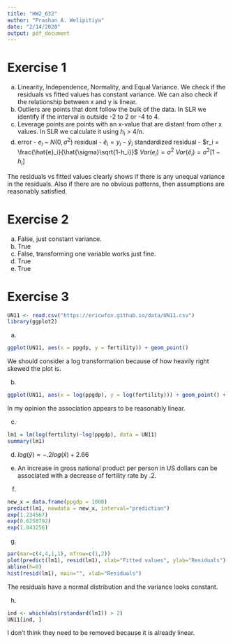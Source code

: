 ```yaml
---
title: "HW2_632"
author: "Prashan A. Welipitiya"
date: "2/14/2020"
output: pdf_document
---
```

# Exercise 1
a. Linearity, Independence, Normality, and Equal Variance. We check if the residuals vs fitted values has constant variance. We can also check if the relationship between x and y is linear.
b. Outliers are points that dont follow the bulk of the data. In SLR we identify if the interval is outside -2 to 2 or -4 to 4. 
c. Leverage points are points with an x-value that are distant from other x values. In SLR we calculate it using $h_i$ > 4/n.
d. 
error - $e_i$ ~ $N(0, \sigma^2)$
residual - $\hat{e}_i = y_i - \hat{y}_i$ 
standardized residual - $r_i = \frac{\hat{e}_i}{\hat{\sigma}\sqrt{1-h_i}}$
$Var(e_i) = \sigma^2$
$Var(\hat{e}_i) = \sigma^2[1-h_i]$

The residuals vs fitted values clearly shows if there is any unequal variance in the residuals. Also if there are no obvious patterns, then  assumptions are reasonably satisfied. 

# Exercise 2
a. False, just constant variance. 
b. True 
c. False, transforming one variable works just fine. 
d. True
e. True

# Exercise 3
```r
UN11 <- read.csv("https://ericwfox.github.io/data/UN11.csv")
library(ggplot2)
```

a. 
```r
ggplot(UN11, aes(x = ppgdp, y = fertility)) + geom_point()
```
We should consider a log transformation because of how heavily right skewed the plot is. 

b. 
```r
ggplot(UN11, aes(x = log(ppgdp), y = log(fertility))) + geom_point() + geom_smooth(method = "lm", se = FALSE)
```
In my opinion the association appears to be reasonably linear. 

c. 
```r
lm1 = lm(log(fertility)~log(ppgdp), data = UN11)
summary(lm1)
```

d. $log(\hat{y}) = -.2log(\hat{x}) +2.66$

e. An increase in gross national product per person in US dollars can be associated with a decrease of fertility rate by .2. 

f. 
```r
new_x = data.frame(ppgdp = 1000)
predict(lm1, newdata = new_x, interval="prediction")
exp(1.234567)
exp(0.6258792)
exp(1.843256)

```
g. 
```r
par(mar=c(4,4,1,1), mfrow=c(1,2))
plot(predict(lm1), resid(lm1), xlab="Fitted values", ylab="Residuals")
abline(h=0)
hist(resid(lm1), main="", xlab="Residuals")

```

The residuals have a normal distribution and the variance looks constant. 

h.
```r
ind <- which(abs(rstandard(lm1)) > 2)
UN11[ind, ]

```
I don't think they need to be removed because it is already linear. 
